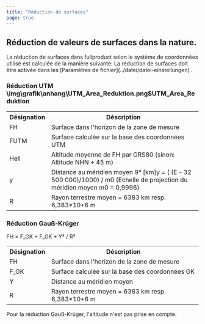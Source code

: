 ```yaml
---
title: "Réduction de surfaces"
page: true
---
```

## R&#233;duction de valeurs de surfaces dans la nature.
<GeoMapper>
La r&#233;duction de surfaces dans  <Placeholder>fullproduct</Placeholder> selon le syst&#232;me de coordonn&#233;es utilis&#233; est calcul&#233;e de la mani&#232;re suivante:

<Warning>
La r&#233;duction de surfaces doit &#234;tre activ&#233;e dans les [Param&#232;tres de fichier](../datei/datei-einstellungen)
. 
</Warning>


### R&#233;duction UTM<Image>\img\grafik\anhang\UTM_Area_Reduktion.png$UTM_Area_Reduktion</Image>

<table>
<tr><th>D&#233;signation</th>
<th>D&#233;scription</th>
</tr>
<tr><td>FH </td>
<td>Surface dans l&#39;horizon de la zone de mesure</td>
</tr>
<tr><td>FUTM </td>
<td>Surface calcul&#233;e sur la base des coordonn&#233;es UTM</td>
</tr>
<tr><td>Hell </td>
<td>Altitude moyenne de FH par GRS80 (sinon: Altitude NHN + 45 m)</td>
</tr>
<tr><td>y </td>
<td>Distance au m&#233;ridien moyen 9&#176; [km]y = ( (E &#8211 32 500 000)/1000) / m0 (Echelle de projection du m&#233;ridien moyen m0 = 0,9996)</td>
</tr>
<tr><td>R </td>
<td>Rayon terrestre moyen = 6383 km resp. 6,383*10+6 m</td>
</tr>
</table>


### R&#233;duction Gau&#223;-Kr&#252;ger

FH = F_GK + F_GK * Y&#178; / R&#178;

<table>
<tr><th>D&#233;signation</th>
<th>D&#233;scription</th>
</tr>
<tr><td>FH </td>
<td>Surface dans l&#39;horizon de la zone de mesure</td>
</tr>
<tr><td>F_GK </td>
<td>Surface calcul&#233;e sur la base des coordonn&#233;es GK</td>
</tr>
<tr><td>Y  </td>
<td>Distance au m&#233;ridien moyen</td>
</tr>
<tr><td>R </td>
<td>Rayon terrestre moyen = 6383 km resp. 6,383*10+6 m</td>
</tr>
</table>


<Success>
Pour la r&#233;duction Gau&#223;-Kr&#252;ger, l&#39;altitude n&#39;est pas prise en compte.
</Success>
</GeoMapper>